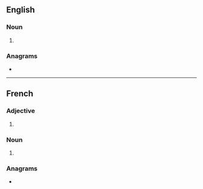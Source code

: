 ==English==

===Noun===
{{head|en|noun plural form}}

# {{plural of|tzigane|lang=en}}

===Anagrams===
* {{anagrams|en|teazings}}

----

==French==

===Adjective===
{{head|fr|adjective form}}

# {{plural of|tzigane|lang=fr}}

===Noun===
{{head|fr|noun plural form|g=m-p|g2=f-p}}

# {{plural of|tzigane|lang=fr}}

===Anagrams===
* {{l|fr|stagniez}}